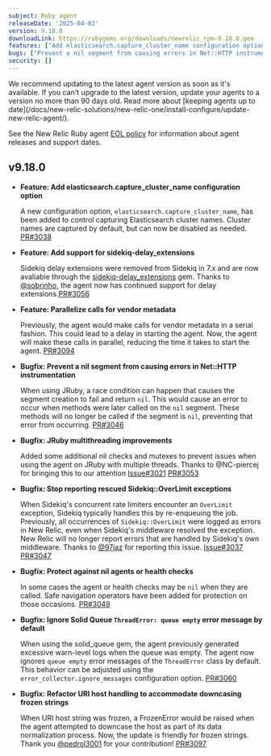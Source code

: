 ```yaml
---
subject: Ruby agent
releaseDate: '2025-04-02'
version: 9.18.0
downloadLink: https://rubygems.org/downloads/newrelic_rpm-9.18.0.gem
features: ["Add elasticsearch.capture_cluster_name configuration option", "Add support for sidekiq-delay_extensions", "Parallelize calls for vendor metadata"]
bugs: ["Prevent a nil segment from causing errors in Net::HTTP instrumentation", "JRuby multithreading improvements", "Stop reporting rescued Sidekiq::OverLimit exceptions", "Protect against nil agents or health checks", "Ignore Solid Queue `ThreadError: queue empty` error message by default", "Refactor URI host handling to accommodate downcasing frozen strings"]
security: []
---
```


<Callout variant="important">
  We recommend updating to the latest agent version as soon as it's available. If you can't upgrade to the latest version, update your agents to a version no more than 90 days old. Read more about [keeping agents up to date](/docs/new-relic-solutions/new-relic-one/install-configure/update-new-relic-agent/).

  See the New Relic Ruby agent [EOL policy](https://docs.newrelic.com/docs/apm/agents/ruby-agent/getting-started/ruby-agent-eol-policy/) for information about agent releases and support dates.
</Callout>

## v9.18.0

- **Feature: Add elasticsearch.capture_cluster_name configuration option**

  A new configuration option, `elasticsearch.capture_cluster_name`, has been added to control capturing Elasticsearch cluster names. Cluster names are captured by default, but can now be disabled as needed. [PR#3038](https://github.com/newrelic/newrelic-ruby-agent/pull/3038)

- **Feature: Add support for sidekiq-delay_extensions**

  Sidekiq delay extensions were removed from Sidekiq in 7.x and are now avaliable through the [sidekiq-delay_extensions](https://rubygems.org/gems/sidekiq-delay_extensions) gem. Thanks to [@sobrinho](https://github.com/sobrinho), the agent now has continued support for delay extensions.[PR#3056](https://github.com/newrelic/newrelic-ruby-agent/pull/3056)

- **Feature: Parallelize calls for vendor metadata**

  Previously, the agent would make calls for vendor metadata in a serial fashion. This could lead to a delay in starting the agent. Now, the agent will make these calls in parallel, reducing the time it takes to start the agent. [PR#3094](https://github.com/newrelic/newrelic-ruby-agent/pull/3094)

- **Bugfix: Prevent a nil segment from causing errors in Net::HTTP instrumentation**

  When using JRuby, a race condition can happen that causes the segment creation to fail and return `nil`. This would cause an error to occur when methods were later called on the `nil` segment. These methods will no longer be called if the segment is `nil`, preventing that error from occurring. [PR#3046](https://github.com/newrelic/newrelic-ruby-agent/pull/3046)

- **Bugfix: JRuby multithreading improvements**

  Added some additional nil checks and mutexes to prevent issues when using the agent on JRuby with multiple threads. Thanks to @NC-piercej for bringing this to our attention [Issue#3021](https://github.com/newrelic/newrelic-ruby-agent/issues/3021) [PR#3053](https://github.com/newrelic/newrelic-ruby-agent/pull/3053)

- **Bugfix: Stop reporting rescued Sidekiq::OverLimit exceptions**

  When Sidekiq's concurrent rate limiters encounter an `OverLimit` exception, Sidekiq typically handles this by re-enqueuing the job. Previously, all occurrences of `Sidekiq::OverLimit` were logged as errors in New Relic, even when Sidekiq's middleware resolved the exception. New Relic will no longer report errors that are handled by Sidekiq's own middleware. Thanks to [@97jaz](https://github.com/97jaz) for reporting this issue. [Issue#3037](https://github.com/newrelic/newrelic-ruby-agent/issues/3037) [PR#3047](https://github.com/newrelic/newrelic-ruby-agent/pull/3047)

- **Bugfix: Protect against nil agents or health checks**

  In some cases the agent or health checks may be `nil` when they are called. Safe navigation operators have been added for protection on those occasions. [PR#3049](https://github.com/newrelic/newrelic-ruby-agent/pull/3049)

- **Bugfix: Ignore Solid Queue `ThreadError: queue empty` error message by default**

  When using the solid_queue gem, the agent previously generated excessive warn-level logs when the queue was empty. The agent now ignores `queue empty` error messages of the `ThreadError` class by default. This behavior can be adjusted using the `error_collector.ignore_messages` configuration option. [PR#3060](https://github.com/newrelic/newrelic-ruby-agent/pull/3060)

- **Bugfix: Refactor URI host handling to accommodate downcasing frozen strings**

  When URI host string was frozen, a FrozenError would be raised when the agent attempted to downcase the host as part of its data normalization process. Now, the update is friendly for frozen strings. Thank you [@pedrol3001](https://github.com/pedrol3001) for your contribution! [PR#3097](https://github.com/newrelic/newrelic-ruby-agent/pull/3097)


